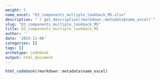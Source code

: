 ```yaml
---
weight: 5
name_excel: "D3_components_multiple_lookback_MS.xlsx"
description: "`r get_description(rmarkdown::metadata$name_excel)`"
slug: "D3_components_multiple_lookback_MS"
title: D3_components_multiple_lookback_MS
author: ''
date: '2023-11-06'
categories: []
tags: []
archetype: codebook
output: html_document
---
```


```r
html_codebook(rmarkdown::metadata$name_excel)
```
